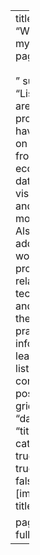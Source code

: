 ---
title: "Welcome to my portfolio page!<br><br>"
subtitle: "Listed below are different projects I have worked on ranging from econometrics, data anlytics/ visualization and ML modeling. Also, I will be adding and working on projects that relate to new techniques and any theoretical/ practical information I learn about."
listing:
  contents: posts
  type: grid
  sort:
    - "date desc"
    - "title desc"
  categories: true
  sort-ui: true
  filter-ui: false
  fields: [image, date, title, author]

page-layout: full
---